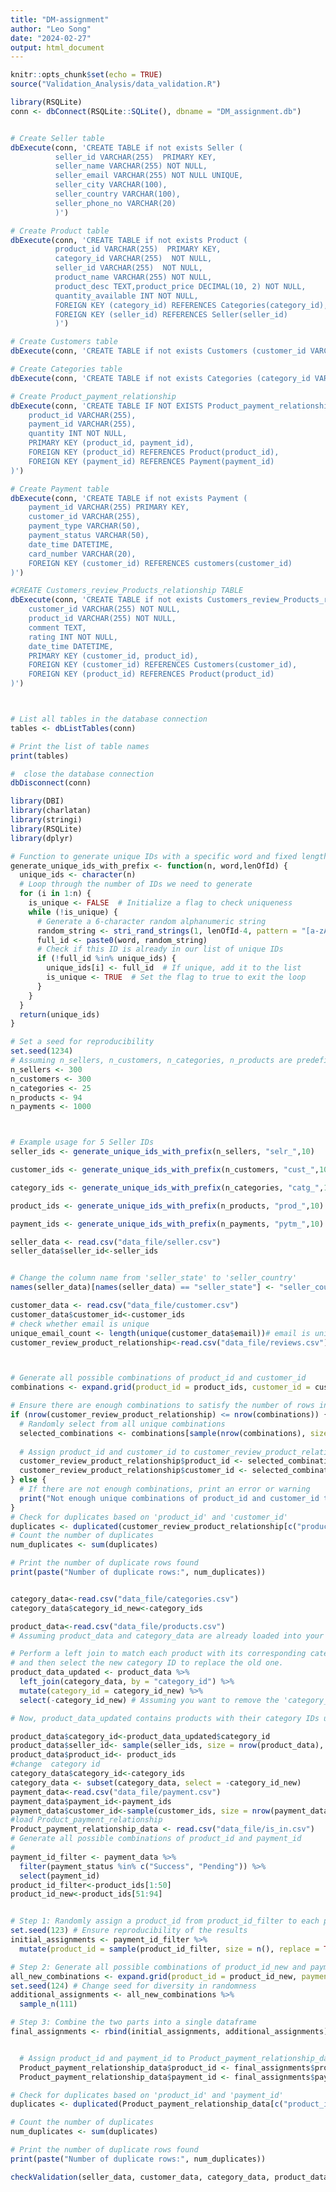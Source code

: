 ```yaml
---
title: "DM-assignment"
author: "Leo Song"
date: "2024-02-27"
output: html_document
---
```


```r
knitr::opts_chunk$set(echo = TRUE)
source("Validation_Analysis/data_validation.R")
```


```r
library(RSQLite)
conn <- dbConnect(RSQLite::SQLite(), dbname = "DM_assignment.db")


# Create Seller table
dbExecute(conn, 'CREATE TABLE if not exists Seller (
          seller_id VARCHAR(255)  PRIMARY KEY,
          seller_name VARCHAR(255) NOT NULL,
          seller_email VARCHAR(255) NOT NULL UNIQUE,
          seller_city VARCHAR(100),
          seller_country VARCHAR(100),
          seller_phone_no VARCHAR(20)
          )')

# Create Product table
dbExecute(conn, 'CREATE TABLE if not exists Product (
          product_id VARCHAR(255)  PRIMARY KEY,
          category_id VARCHAR(255)  NOT NULL,
          seller_id VARCHAR(255)  NOT NULL,
          product_name VARCHAR(255) NOT NULL,
          product_desc TEXT,product_price DECIMAL(10, 2) NOT NULL,
          quantity_available INT NOT NULL,
          FOREIGN KEY (category_id) REFERENCES Categories(category_id),
          FOREIGN KEY (seller_id) REFERENCES Seller(seller_id)
          )')

# Create Customers table
dbExecute(conn, 'CREATE TABLE if not exists Customers (customer_id VARCHAR(255)  PRIMARY KEY, cust_password VARCHAR(255) NOT NULL, email VARCHAR(255) NOT NULL UNIQUE, first_name VARCHAR(100) NOT NULL, last_name VARCHAR(100) NOT NULL, date_of_birth DATE, gender CHAR(1), street VARCHAR(255), house_number VARCHAR(50), city VARCHAR(100), country VARCHAR(100), phone_number VARCHAR(20))')

# Create Categories table
dbExecute(conn, 'CREATE TABLE if not exists Categories (category_id VARCHAR(255)  PRIMARY KEY, category_name VARCHAR(255) NOT NULL, category_desc TEXT)')

# Create Product_payment_relationship
dbExecute(conn, 'CREATE TABLE IF NOT EXISTS Product_payment_relationship (
    product_id VARCHAR(255),
    payment_id VARCHAR(255),
    quantity INT NOT NULL,
    PRIMARY KEY (product_id, payment_id),
    FOREIGN KEY (product_id) REFERENCES Product(product_id),
    FOREIGN KEY (payment_id) REFERENCES Payment(payment_id)
)')

# Create Payment table
dbExecute(conn, 'CREATE TABLE if not exists Payment (
    payment_id VARCHAR(255) PRIMARY KEY, 
    customer_id VARCHAR(255),
    payment_type VARCHAR(50), 
    payment_status VARCHAR(50), 
    date_time DATETIME,
    card_number VARCHAR(20),
    FOREIGN KEY (customer_id) REFERENCES customers(customer_id)
)')

#CREATE Customers_review_Products_relationship TABLE
dbExecute(conn, 'CREATE TABLE if not exists Customers_review_Products_relationship (
    customer_id VARCHAR(255) NOT NULL,
    product_id VARCHAR(255) NOT NULL,
    comment TEXT,
    rating INT NOT NULL,
    date_time DATETIME,
    PRIMARY KEY (customer_id, product_id),
    FOREIGN KEY (customer_id) REFERENCES Customers(customer_id),
    FOREIGN KEY (product_id) REFERENCES Product(product_id)
)')



# List all tables in the database connection
tables <- dbListTables(conn)

# Print the list of table names
print(tables)

#  close the database connection 
dbDisconnect(conn)

```

```r
library(DBI)
library(charlatan)
library(stringi)
library(RSQLite)
library(dplyr)

# Function to generate unique IDs with a specific word and fixed length
generate_unique_ids_with_prefix <- function(n, word,lenOfId) {
  unique_ids <- character(n)
  # Loop through the number of IDs we need to generate
  for (i in 1:n) {
    is_unique <- FALSE  # Initialize a flag to check uniqueness
    while (!is_unique) {
      # Generate a 6-character random alphanumeric string
      random_string <- stri_rand_strings(1, lenOfId-4, pattern = "[a-zA-Z0-9]")
      full_id <- paste0(word, random_string)
      # Check if this ID is already in our list of unique IDs
      if (!full_id %in% unique_ids) {
        unique_ids[i] <- full_id  # If unique, add it to the list
        is_unique <- TRUE  # Set the flag to true to exit the loop
      }
    }
  }
  return(unique_ids)
}

# Set a seed for reproducibility
set.seed(1234)  
# Assuming n_sellers, n_customers, n_categories, n_products are predefined
n_sellers <- 300
n_customers <- 300
n_categories <- 25
n_products <- 94
n_payments <- 1000



# Example usage for 5 Seller IDs
seller_ids <- generate_unique_ids_with_prefix(n_sellers, "selr_",10)

customer_ids <- generate_unique_ids_with_prefix(n_customers, "cust_",10)

category_ids <- generate_unique_ids_with_prefix(n_categories, "catg_",10)

product_ids <- generate_unique_ids_with_prefix(n_products, "prod_",10)

payment_ids <- generate_unique_ids_with_prefix(n_payments, "pytm_",10)

```

```r


seller_data <- read.csv("data_file/seller.csv")
seller_data$seller_id<-seller_ids


# Change the column name from 'seller_state' to 'seller_country'
names(seller_data)[names(seller_data) == "seller_state"] <- "seller_country"

customer_data <- read.csv("data_file/customer.csv")
customer_data$customer_id<-customer_ids
# check whether email is unique
unique_email_count <- length(unique(customer_data$email))# email is unique
customer_review_product_relationship<-read.csv("data_file/reviews.csv")



# Generate all possible combinations of product_id and customer_id
combinations <- expand.grid(product_id = product_ids, customer_id = customer_ids)

# Ensure there are enough combinations to satisfy the number of rows in reviews.csv
if (nrow(customer_review_product_relationship) <= nrow(combinations)) {
  # Randomly select from all unique combinations
  selected_combinations <- combinations[sample(nrow(combinations), size = nrow(customer_review_product_relationship), replace = FALSE), ]
  
  # Assign product_id and customer_id to customer_review_product_relationship
  customer_review_product_relationship$product_id <- selected_combinations$product_id
  customer_review_product_relationship$customer_id <- selected_combinations$customer_id
} else {
  # If there are not enough combinations, print an error or warning
  print("Not enough unique combinations of product_id and customer_id to assign to each row.")
}
# Check for duplicates based on 'product_id' and 'customer_id'
duplicates <- duplicated(customer_review_product_relationship[c("product_id", "customer_id")])
# Count the number of duplicates
num_duplicates <- sum(duplicates)

# Print the number of duplicate rows found
print(paste("Number of duplicate rows:", num_duplicates))


category_data<-read.csv("data_file/categories.csv")
category_data$category_id_new<-category_ids

product_data<-read.csv("data_file/products.csv")
# Assuming product_data and category_data are already loaded into your R environment

# Perform a left join to match each product with its corresponding category,
# and then select the new category ID to replace the old one.
product_data_updated <- product_data %>%
  left_join(category_data, by = "category_id") %>%
  mutate(category_id = category_id_new) %>%
  select(-category_id_new) # Assuming you want to remove the 'category_id_new' column after update

# Now, product_data_updated contains products with their category IDs updated to category_id_new where applicable

product_data$category_id<-product_data_updated$category_id
product_data$seller_id<- sample(seller_ids, size = nrow(product_data), replace = TRUE)
product_data$product_id<- product_ids
#change  category id
category_data$category_id<-category_ids
category_data <- subset(category_data, select = -category_id_new)
payment_data<-read.csv("data_file/payment.csv")
payment_data$payment_id<-payment_ids
payment_data$customer_id<-sample(customer_ids, size = nrow(payment_data), replace = TRUE)
#load Product_payment_relationship
Product_payment_relationship_data <- read.csv("data_file/is_in.csv")
# Generate all possible combinations of product_id and payment_id
#
payment_id_filter <- payment_data %>%
  filter(payment_status %in% c("Success", "Pending")) %>%
  select(payment_id)
product_id_filter<-product_ids[1:50]
product_id_new<-product_ids[51:94]


# Step 1: Randomly assign a product_id from product_id_filter to each payment_id
set.seed(123) # Ensure reproducibility of the results
initial_assignments <- payment_id_filter %>%
  mutate(product_id = sample(product_id_filter, size = n(), replace = TRUE))

# Step 2: Generate all possible combinations of product_id_new and payment_id_filter, then randomly select 111 combinations
all_new_combinations <- expand.grid(product_id = product_id_new, payment_id = payment_id_filter$payment_id)
set.seed(124) # Change seed for diversity in randomness
additional_assignments <- all_new_combinations %>%
  sample_n(111)

# Step 3: Combine the two parts into a single dataframe
final_assignments <- rbind(initial_assignments, additional_assignments)


  # Assign product_id and payment_id to Product_payment_relationship_data
  Product_payment_relationship_data$product_id <- final_assignments$product_id
  Product_payment_relationship_data$payment_id <- final_assignments$payment_id

# Check for duplicates based on 'product_id' and 'payment_id'
duplicates <- duplicated(Product_payment_relationship_data[c("product_id", "payment_id")])

# Count the number of duplicates
num_duplicates <- sum(duplicates)

# Print the number of duplicate rows found
print(paste("Number of duplicate rows:", num_duplicates))

```









```r
checkValidation(seller_data, customer_data, category_data, product_data,payment_data, customer_review_product_relationship,Product_payment_relationship_data)
```


